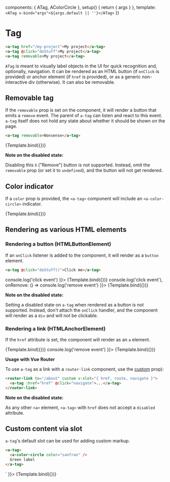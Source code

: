 
<Meta title="Components/Tag" component={ATag} />

  components: { ATag, AColorCircle },
  setup() {
    return { args }
  },
  template: `
  <ATag v-bind="args">${args.default || ''}</ATag>`
})

# Tag

```html
<a-tag href="/my-project">My project</a-tag>
<a-tag @click="doStuff">My project</a-tag>
<a-tag removable>My project</a-tag>
```

`ATag` is meant to visually label objects in the UI for quick recognition and, optionally, navigation.
It can be rendered as an HTML button (if `onClick` is provided) or anchor element (if `href` is provided),
or as a generic non-interactive div (otherwise).
It can also be removable.

<ArgsTable of={ATag} />

## Removable tag

If the `removable` prop is set on the component, it will render a button that emits
a `remove` event. The parent of `a-tag` can listen and react to this event.
`a-tag` itself does not hold any state about whether it should be shown on the page.

```html
<a-tag removable>Nonsense</a-tag>
```

<Canvas>
  <Story
    name="round tag removable"
    args={{
      default: 'Nonsense',
      removable: true
    }}>
    {Template.bind({})}
  </Story>
</Canvas>

**Note on the disabled state:**

Disabling this `X` ("Remove") button is not supported. Instead, omit the `removable` prop (or set it to `undefined`),
and the button will not get rendered.

## Color indicator

If a `color` prop is provided, the `<a-tag>` component will include an `<a-color-circle>` indicator.

<Canvas>
  <Story
    name="color"
    args={{
      color: 'pink',
      default: 'Pink tag'
    }}>
    {Template.bind({})}
  </Story>
</Canvas>

## Rendering as various HTML elements

### Rendering a button (HTMLButtonElement)

If an `onClick` listener is added to the component, it will render as a `button` element.

```html
<a-tag @click="doStuff()">Click me</a-tag>
```

<Canvas>
  <Story
    name="tag with onClick"
    args={{
      content: 'Click me',
      onClick: () => console.log('click event')
    }}>
    {Template.bind({})}
  </Story>
  <Story
    name="tag removable with onClick"
    args={{
      content: 'Click me',
      removable: true,
      onClick: () => console.log('click event'),
      onRemove: () => console.log('remove event')
    }}>
    {Template.bind({})}
  </Story>
</Canvas>

**Note on the disabled state:**

Setting a disabled state on `a-tag` when rendered as a button is not supported.
Instead, don't attach the `onClick` handler, and the component will render as a `div` and will not be clickable.

### Rendering a link (HTMLAnchorElement)

If the `href` attribute is set, the component will render as an `a` element.

<Canvas>
  <Story
    name="tag with href"
    args={{
      content: 'Tag link',
      href: '#'
    }}>
    {Template.bind({})}
  </Story>
  <Story
    name="tag removable with href"
    args={{
      content: 'Tag link',
      removable: true,
      href: '#',
      onRemove: () => console.log('remove event')
    }}>
    {Template.bind({})}
  </Story>
</Canvas>

**Usage with Vue Router**

To use `a-tag` as a link with a `router-link` component, use the [custom](https://router.vuejs.org/api/interfaces/RouterLinkProps.html#custom) prop):

```html
<router-link to="/about" custom v-slot="{ href, route, navigate }">
  <a-tag :href="href" @click="navigate">...</a-tag>
</router-link>
```

**Note on the disabled state:**

As any other `<a>` element, `<a-tag>` with `href` does not accept a `disabled` attribute. 

## Custom content via slot

`a-tag`'s default slot can be used for adding custom markup.

```html
<a-tag>
  <a-color-circle color="sanfran" />
  Green label
</a-tag>
```

<Canvas>
  <Story
    name="tag default slot"
    args={{
      default: `Green label <a-color-circle color="sanfran" class="ml-1" />`
    }}>
    {Template.bind({})}
  </Story>
</Canvas>
